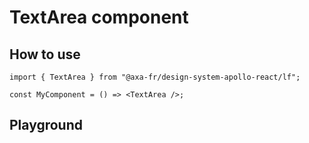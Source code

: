 
<Meta of={TextAreaStories} name="TextArea" />

# TextArea component

## How to use

```tsx
import { TextArea } from "@axa-fr/design-system-apollo-react/lf";

const MyComponent = () => <TextArea />;
```

## Playground

<Canvas of={TextAreaStories.TextAreaStory} sourceState="shown" />
<Controls of={TextAreaStories.TextAreaStory} />
